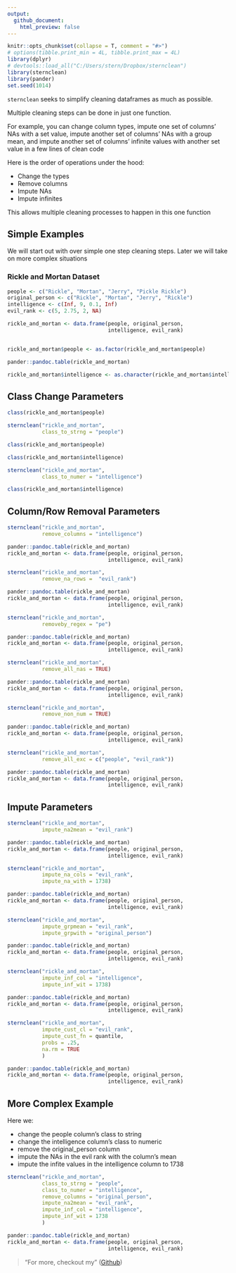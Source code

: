 ```yaml
---
output:
  github_document:
    html_preview: false
---
```

```r
knitr::opts_chunk$set(collapse = T, comment = "#>")
# options(tibble.print_min = 4L, tibble.print_max = 4L)
library(dplyr)
# devtools::load_all("C:/Users/stern/Dropbox/sternclean")
library(sternclean)
library(pander)
set.seed(1014)
```


`sternclean` seeks to simplify cleaning dataframes as much as
possible.

Multiple cleaning steps can be done in just one function.

For example,
you can change column types, impute one set of columns' NAs with 
a set value, impute another set of columns' NAs with a group mean, and
impute another set of columns' infinite values with another set value
in a few lines of clean code

Here is the order of operations under the hood: 


- Change the types
- Remove columns
- Impute NAs
- Impute infinites

This allows multiple cleaning processes to happen in this one function


## Simple Examples
We will start out with over simple one step cleaning steps. Later we will take on more complex situations

### Rickle and Mortan Dataset

```r

people <- c("Rickle", "Mortan", "Jerry", "Pickle Rickle")
original_person <- c("Rickle", "Mortan", "Jerry", "Rickle")
intelligence <- c(Inf, 9, 0.1, Inf)
evil_rank <- c(5, 2.75, 2, NA)

rickle_and_mortan <- data.frame(people, original_person,
                                intelligence, evil_rank)


rickle_and_mortan$people <- as.factor(rickle_and_mortan$people)

pander::pandoc.table(rickle_and_mortan)

rickle_and_mortan$intelligence <- as.character(rickle_and_mortan$intelligence)
```

## Class Change Parameters
```r
class(rickle_and_mortan$people)

sternclean("rickle_and_mortan",
           class_to_strng = "people")

class(rickle_and_mortan$people)

```


```r
class(rickle_and_mortan$intelligence)

sternclean("rickle_and_mortan",
           class_to_numer = "intelligence")

class(rickle_and_mortan$intelligence)

```

## Column/Row Removal Parameters

```r
sternclean("rickle_and_mortan",
           remove_columns = "intelligence")

```

```r
pander::pandoc.table(rickle_and_mortan)
rickle_and_mortan <- data.frame(people, original_person,
                                intelligence, evil_rank)

```

```r
sternclean("rickle_and_mortan",
           remove_na_rows =  "evil_rank")

```

```r
pander::pandoc.table(rickle_and_mortan)
rickle_and_mortan <- data.frame(people, original_person,
                                intelligence, evil_rank)

```

```r
sternclean("rickle_and_mortan",
           removeby_regex = "pe")

```

```r
pander::pandoc.table(rickle_and_mortan)
rickle_and_mortan <- data.frame(people, original_person,
                                intelligence, evil_rank)

```

```r
sternclean("rickle_and_mortan",
           remove_all_nas = TRUE)

```

```r
pander::pandoc.table(rickle_and_mortan)
rickle_and_mortan <- data.frame(people, original_person,
                                intelligence, evil_rank)

```

```r
sternclean("rickle_and_mortan",
           remove_non_num = TRUE)

```

```r
pander::pandoc.table(rickle_and_mortan)
rickle_and_mortan <- data.frame(people, original_person,
                                intelligence, evil_rank)

```

```r
sternclean("rickle_and_mortan",
           remove_all_exc = c("people", "evil_rank"))

```

```r
pander::pandoc.table(rickle_and_mortan)
rickle_and_mortan <- data.frame(people, original_person,
                                intelligence, evil_rank)

```

## Impute Parameters

```r
sternclean("rickle_and_mortan",
           impute_na2mean = "evil_rank")

```

```r
pander::pandoc.table(rickle_and_mortan)
rickle_and_mortan <- data.frame(people, original_person,
                                intelligence, evil_rank)

```
```r
sternclean("rickle_and_mortan",
           impute_na_cols = "evil_rank",
           impute_na_with = 1738)

```

```r
pander::pandoc.table(rickle_and_mortan)
rickle_and_mortan <- data.frame(people, original_person,
                                intelligence, evil_rank)

```

```r
sternclean("rickle_and_mortan",
           impute_grpmean = "evil_rank",
           impute_grpwith = "original_person")

```

```r
pander::pandoc.table(rickle_and_mortan)
rickle_and_mortan <- data.frame(people, original_person,
                                intelligence, evil_rank)

```
```r
sternclean("rickle_and_mortan",
           impute_inf_col = "intelligence",
           impute_inf_wit = 1738)

```

```r
pander::pandoc.table(rickle_and_mortan)
rickle_and_mortan <- data.frame(people, original_person,
                                intelligence, evil_rank)

```

```r
sternclean("rickle_and_mortan",
           impute_cust_cl = "evil_rank",
           impute_cust_fn = quantile,
           probs = .25,
           na.rm = TRUE
           )

```

```r
pander::pandoc.table(rickle_and_mortan)
rickle_and_mortan <- data.frame(people, original_person,
                                intelligence, evil_rank)

```

## More Complex Example

Here we:


- change the people column's class to string
- change the intelligence column's class to numeric
- remove the original_person column
- impute the NAs in the evil rank with the column's mean
- impute the infite values in the intelligence column to 1738
```r
sternclean("rickle_and_mortan",
           class_to_strng = "people",
           class_to_numer = "intelligence",
           remove_columns = "original_person",
           impute_na2mean = "evil_rank",
           impute_inf_col = "intelligence",
           impute_inf_wit = 1738
           )

```

```r
pander::pandoc.table(rickle_and_mortan)
rickle_and_mortan <- data.frame(people, original_person,
                                intelligence, evil_rank)

```



> "For more, checkout my "
([Github](https://github.com/basketballbeane))

